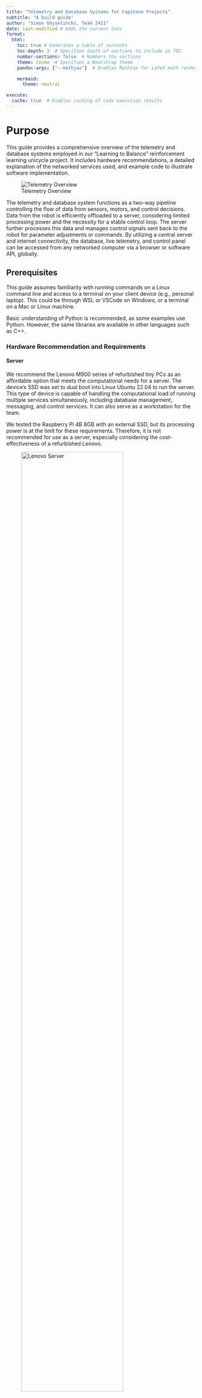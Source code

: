 ```yaml
---
title: "Telemetry and Database Systems for Capstone Projects"
subtitle: "A build guide"
author: "Simon Ghyselincks, Team 2411"
date: last-modified # Adds the current date
format:
  html:
    toc: true # Generates a table of contents
    toc-depth: 3  # Specifies depth of sections to include in TOC
    number-sections: false  # Numbers the sections
    theme: cosmo  # Specifies a Bootstrap theme
    pandoc-args: ["--mathjax"]  # Enables MathJax for LaTeX math rendering 

    mermaid:
      theme: neutral

execute:
  cache: true  # Enables caching of code execution results
---
```


# Purpose 

This guide provides a comprehensive overview of the telemetry and database systems employed in our "Learning to Balance" reinforcement learning unicycle project. It includes hardware recommendations, a detailed explanation of the networked services used, and example code to illustrate software implementation.

![Telemetry Overview](imgs/NetworkDiagram.drawio.svg){fig-align="center"}

The telemetry and database system functions as a two-way pipeline controlling the flow of data from sensors, motors, and control decisions. Data from the robot is efficiently offloaded to a server, considering limited processing power and the necessity for a stable control loop. The server further processes this data and manages control signals sent back to the robot for parameter adjustments or commands. By utilizing a central server and internet connectivity, the database, live telemetry, and control panel can be accessed from any networked computer via a browser or software API, globally.

## Prerequisites

This guide assumes familiarity with running commands on a Linux command line and access to a terminal on your client device (e.g., personal laptop). This could be through WSL or VSCode on Windows, or a terminal on a Mac or Linux machine.

Basic understanding of Python is recommended, as some examples use Python. However, the same libraries are available in other languages such as C++.

### Hardware Recommendation and Requirements

#### Server

We recommend the Lenovo M900 series of refurbished tiny PCs as an affordable option that meets the computational needs for a server. The device's SSD was set to dual boot into Linux Ubuntu 22.04 to run the server. This type of device is capable of handling the computational load of running multiple services simultaneously, including database management, messaging, and control services. It can also serve as a workstation for the team.

We tested the Raspberry Pi 4B 8GB with an external SSD, but its processing power is at the limit for these requirements. Therefore, it is not recommended for use as a server, especially considering the cost-effectiveness of a refurbished Lenovo.

::: {layout-ncol=2}
![Lenovo Server](imgs/lenovoserver.png){width=80%}

![Wifi Dongle](imgs/chipset.png){width=30%}
:::

#### Robot Wi-Fi

Our robot uses an NVIDIA Jetson Nano 4GB, which does not include built-in Wi-Fi. Additionally, a real-time ([PREEMPT_RT](../rtkernel/rtpatch.qmd)) patch has been applied to our Linux kernel. Many Wi-Fi dongle drivers are incompatible with the low-level kernel changes made by the patch; for example, the rtl8188EUS driver stopped working after the patch.

We recommend the MT7601U chipset USB Wi-Fi dongle, which works without the need for additional drivers on Ubuntu 22.04, Ubuntu 16.04 PREEMPT-RT, and Raspbian. This dongle is reliable for use with outdated and/or patched Linux kernels, is inexpensive, and can be found on Amazon or Aliexpress.

# Telemetry Services Overview

The telemetry and control command communications are managed through a series of services running on a central server. Client devices, the server, and the robot are all visible to each other through a virtual network managed with [ZeroTier](https://www.zerotier.com/). This allows for secure communication between devices over the internet without exposing their IP addresses to the public.

The principal components of the software stack are as follows:

<table style="width:100%;">

<tr>
  <td style="width:20%;"><img src="imgs/mqtt-logo.png" ></td>
  <td> - <strong><a href="https://mqtt.org/">Mosquitto MQTT Broker</a></strong>:  A publisher-subscriber model that allows rapid message passing between devices across topics. It is similar to the ROS topic system but is more lightweight and can be used for a wider range of applications.</td>
</tr>

<tr>
  <td style="width:20%;"><img src="imgs/telegraf-logo.png" ></td>
  <td> - <strong><a href="https://www.influxdata.com/time-series-platform/telegraf/">Telegraf</a></strong>: A plugin-driven server agent for collecting and reporting metrics. It acts as a localized central switchboard for data from MQTT topics and inputs them into the InfluxDB database.</td>
</tr>

<tr>
  <td style="width:20%;"><img src="imgs/influx-logo.png" ></td>
  <td> - <strong><a href="https://www.influxdata.com/">InfluxDB</a></strong>: A time-series database used to store telemetry data streamed from the robot. It features a web browser interface for data exploration and APIs in Python and other languages for database queries.</td>
</tr>

<tr>
  <td style="width:20%;"><img src="imgs/grafan-logo.png" ></td>
  <td> - <strong><a href="https://grafana.com/">Grafana</a></strong>: A powerful open-source platform for creating dashboards and visualizing time-series data. It supports various data sources through plugins, including InfluxDB. For live telemetry with a fast refresh rate, the MQTT plugin can connect to the MQTT broker and display streaming data in real-time.</td>
</tr>

<tr>
  <td colspan="2"> - <strong><a href="https://nodered.org/">Node-Red</a></strong>: A flow-based, open-source development tool for visual programming. It provides a browser-based editor that makes it easy to wire together flows using a wide range of nodes. In our case, this enables a synchronized control panel accessible through a web browser.</td>
</tr>
</table>


A simplified flowchart of the system is shown below:

```mermaid

flowchart TD
  %% Customizing colors for subgraphs and nodes
  style Robot fill:#E3F2FD,stroke:#90CAF9,stroke-width:2px
  style Server fill:#FFF8E1,stroke:#FFCC80,stroke-width:2px
  style Clients fill:#F1F8E9,stroke:#A5D6A7,stroke-width:2px

  Y[Robot]
  Z[Server]

  %% Define a class for black text
  classDef blackText fill:none,color:#000,stroke:none;

  subgraph Robot
    A[IMU Sensors] -->|Data| D(Control Loop)
    B[Motors] <-->|Feedback| D
    C[Controller] <-->|Commands| D
    D <--> E(Communication Multiprocess)
  end
  
  subgraph Server
    E <--> F[MQTT Broker]
    F -->|Metrics| G[Telegraf]
    G -->|Write| H[InfluxDB]
    F -->|Visualization| I[Grafana]
  end

  %% Clients section coloring applied to individual floating nodes
    I -->|Live Telemetry| J[Dashboard]
    K[Node-RED] -->|Commands| F
    L[Xbox Controller] -->|Commands| F
    H -->|Data| M[Data Explorer and API]

  
  %% Styling for the floating client items
  style J fill:#F1F8E9,stroke:#A5D6A7,stroke-width:2px
  style K fill:#F1F8E9,stroke:#A5D6A7,stroke-width:2px
  style L fill:#F1F8E9,stroke:#A5D6A7,stroke-width:2px
  style M fill:#F1F8E9,stroke:#A5D6A7,stroke-width:2px
  style Y fill:#E3F2FD,stroke:#90CAF9,stroke-width:2px
  style Z fill:#FFF8E1,stroke:#FFCC80,stroke-width:2px

```

We will now examine each of these services and how to configure them for a robotics project.

## ZeroTier Virtual Network
ZeroTier allows all authorized devices on the network to communicate directly using assigned virtual IP addresses, similar to running a local network over a Wi-Fi router.

**IP Addresses:**
When a website address is entered into a browser, the request is sent to a Domain Name Server (DNS), which translates the address into an IP address—a unique identifier that functions like a postal address, marking the exact location of a server on the internet. For example:

```bash
❯ ping google.com
PING google.com (142.251.33.78) 56(84) bytes of data.
64 bytes from sea09s28-in-f14.1e100.net (142.251.33.78): icmp_seq=1 ttl=114 time=21.6 ms
```

The Google webpage can be accessed by typing the IP address directly into the browser. The number is a unique identifier for that server on the internet.

**Public and Private IP Addresses:**
The IP protocol reserves certain ranges of IP addresses for pivate networks. For example, the entire block of addresses `192.168.0.0 – 192.168.255.255` do not point to the wider internet but is reserved for local devices. This is why home routers can all have the same common IP address of `192.168.0.1` without creating any conflicts. It acts as a local addressing system, like apartment numbers in a building.

**Network Ports:**
Ports differentiate between different services running on the same IP address. For example, a web server might run on port 80, while an email server might run on port 25. When entering a website address, the browser automatically connects to the server on port 80. To connect to a different service, you can specify the port using a colon, e.g., `http://172.22.1.1:8086/` connects to port `8086` which is commonly used for InfluxDB.

**Local Host:**
The IP address `http://localhost` s a special address that points to the local machine. It is used to access services running on the same machine without needing to know the IP address.

The clients on the ZeroTier network connect to the robot and server using their assigned virtual IP addresses managed by the ZeroTier service.

### Setting up ZeroTier Network
To setup a network you should first create a free account at [https://my.zerotier.com/](https://my.zerotier.com/). It is advisable to set up a team email so that any team member can log in to manage the network as needed. Once you have an account, you can create a network and add devices to it. The network ID is a 16-digit number used to identify the network.

### ZeroTier Client Setup

*Every* device intended to be part of the network -- including laptops, the server, and the Jetson -- should have the ZeroTier client installed. After installation, enter the network ID from the ZeroTier website into the client, and approve the device to join the network. Assign static IP addresses, especially for critical devices like the server. This can be managed via the ZeroTier website.

**Installation Instructions:**
[Download the ZeroTier client here](https://www.zerotier.com/download/).

#### Steps:

1. **Download and Install the ZeroTier client** for your operating system:

2. **Start the ZeroTier service**:
   - **On Windows**:
     - Open the ZeroTier client, which will add an icon to the system tray.
     - Right-click on the icon and select `Join Network`, then enter the network ID.
     - Set the client UI to launch on startup.

   - **On Linux**:
     Run the following commands:
     ```bash
     sudo systemctl enable zerotier-one
     sudo systemctl start zerotier-one
     sudo zerotier-cli join YOUR_NETWORK_ID
     ```

3. **Approve the device**:  
   Take note of the client ID and either log into the ZeroTier website or use the command-line interface to approve the device for network access.

4. **Verify the connection**:  
   After approval, you can verify the connection by pinging another connected device on the network using its assigned virtual IP address.

5. **Assign a static IP (optional)**:  
   For important devices like the server or the Jetson, assign static IP addresses through the ZeroTier web console under the **Members** tab. This ensures consistent IP allocation across reboots.

---

### Managing IP Addresses

Below is an example of a ZeroTier network where the server has been assigned the static IP address `172.22.1.1` on the network:

![ZeroTier Network and Access](imgs/zerotier-panel.png){width=80%, fig-align="center"}

## Connecting to Robot Controller using SSH

With the virtual network established, you can enable remote access to the robot controller via SSH. SSH is a secure shell protocol that allows you to run command-line commands on a remote device. This is very useful for managing the robot, running scripts, and updating software code. Use the virtual IP address assigned to the robot on the ZeroTier network. It is recommended to assign a static IP address using the ZeroTier UI or CLI so that the address does not change between reboots.

For faster access to SSH devices, consider setting up an alias or an SSH key once SSH is verified working for a device. More information on SSH can be found [here](https://www.digitalocean.com/community/tutorials/ssh-essentials-working-with-ssh-servers-clients-and-keys.)

**Example:**
Our robot has the static ip address `172.22.0.5`. To connect from a linux terminal on a computer connected to the private network with zerotier client installed, run the following command:

```bash
ssh jetson@172.22.0.5
```

This will attempt to log in to the username `jetson` on the robot controller, prompting for the user password (the same as if logging in directly on the robot). For a controller running Linux, we recommend setting up different users on the system so that each team member can log in to their own account and manage their own files and credentials. Software between user accounts can be shared using symbolic links to a central repository or using GitHub to manage individual software branches.

#### VSCode Server

The Jetson is also able to handle [VSCode Server] (https://code.visualstudio.com/docs/remote/ssh), although the outdated Ubuntu 16.04 requires running an older version of the VSCode IDE to SSH in. Be aware that VSCode Server is active on the Jetson when SSHed in, which consumes some system resources; however, in practice, it has not been a performance issue. For best performance, running the robot through a simple terminal is recommended. The benefit of SSHing through VSCode is that it provides a GUI interface for software development and file management on the robot, as if you were using VSCode on your own computer.

## MQTT Overview

::: {.image-wrap}
![](imgs/mqtt-logo.png)
:::

MQTT is a lightweight messaging protocol that provides an efficient and cost-effective method for telemetry-based communication between devices. MQTT messages are routed through the Lenovo server acting as the broker using Mosquitto. The robot can publish data to a topic, which can be picked up by various subscribers such as Grafana or other laptops and devices connected to the broker and subscribed to the topic. Similarly, commands can be sent back to the robot via a command topic to turn it on or off or adjust parameters. The default port for MQTT is `1883`.

For setup, installation, and maintenance of the broker, we recommend installing MQTT Explorer on any device connected to the network. This allows for monitoring all messaging and client connections across the system.

Download from [MQTT Explorer](https://mqtt-explorer.com/)

#### Key Features of MQTT

| Feature                     | Description                                                                                     |
|------------------------------|-------------------------------------------------------------------------------------------------|
| **Lightweight Protocol**      | Ideal for constrained devices and networks with limited bandwidth.                              |
| **Publish-Subscribe Model**   | Allows devices to publish messages to a topic and any client subscribed to that topic will receive the messages. |
| **Reliable Message Delivery** | Offers various levels of Quality of Service (QoS) to guarantee message delivery.                |
| **Minimal Overhead**          | Adds only a small overhead to each message, ensuring efficient use of network resources.        |

![](https://i.imgur.com/SDVurr8.png)

### Installing Mosquitto MQTT Broker
From the server open a terminal and run the following commands to install the MQTT broker:

```bash
sudo apt update
sudo apt install mosquitto mosquitto-clients
sudo systemctl enable mosquitto
sudo systemctl start mosquitto
```

After installation, open MQTT Explorer and connect to the broker using the IP address of the server and the default port. You should see the server as a client connected to the broker.

![Connecting to MQTT Broker](imgs/mqtt-explorer.png){width=80%, fig-align="center"}

Once connected, some test messages can be sent through the GUI and verified that they are being received by the server.

For more detailed instructions or help, consider using additional resources or consult the [Mosquitto documentation](https://mosquitto.org/documentation/).

### Interfacing with Software

MQTT interfaces with Python, Node-RED, and Grafana to provide a network of communication topics. The broker can be accessed by any device on the ZeroTier network; messages can be sent to a topic, or actions can be taken based on a message received from a topic.

Below is an example Python script for publishing messages to the MQTT broker. This script publishes a test message to the topic `jetson/telemetry` every second. Note that the two key components of a successful message are the topic and the message payload. The topic is the address to which the message is sent, and the payload is the data being sent. The payload can be a string, a number, or a JSON object. For our project, we use JSON objects to send data.

The package is installed using pip: `pip install paho-mqtt`

```python
import json
import time
import paho.mqtt.client as mqtt
import random

# Define the MQTT settings
broker_address = "172.22.1.1"  # Lenovo's IP address (replace with your broker IP)
port = 1883
topic = "jeston/telemetry"

# Create an MQTT client instance
client = mqtt.Client()

# Define the callback for receiving messages
def on_message(client, userdata, message):
    print(f"Message received on topic {message.topic}: {message.payload.decode()}")

# Define the callback for connecting to the broker
def on_connect(client, userdata, flags, rc):
    print("Connected to broker with result code " + str(rc))
    # Subscribe to the topic when connected
    client.subscribe(topic)

# Assign the callbacks
client.on_message = on_message
client.on_connect = on_connect

# Connect to the broker
client.connect(broker_address, port)

# Start the loop to process messages
client.loop_start()

# Publish some test messages to the topic every second
try:
  range(3)
  for i in range(3):
        message = {"sensor": "temperature", "value": 20 + random.random() * 5}
        client.publish(topic, json.dumps(message))
        print(f"Published message: {message}")
        time.sleep(1)
except KeyboardInterrupt:
    print("Exiting...")

# Stop the loop and disconnect
client.loop_stop()
client.disconnect()
```

In this demo script, the client is both publishing and subscribing to the same topic. In practice, we use multiple topics for different data streams and commands. A more advanced implementation for assigning topics and managing data can be found in our repository: [RLUnicycle](https://github.com/Team-2411-RL-Unicycle/rl-unicycle)

This test script is useful for publishing test data when it comes to verifying the installation of InfluxDB and Grafana ahead.

We are now at this stage in the setup:

```mermaid

flowchart TD
  %% Customizing colors for subgraphs and nodes
  style Robot fill:#E3F2FD,stroke:#90CAF9,stroke-width:2px
  style Server fill:#FFF8E1,stroke:#FFCC80,stroke-width:2px
  style Clients fill:#F1F8E9,stroke:#A5D6A7,stroke-width:2px

  Y[Robot]
  Z[Server]

  %% Define a class for black text
  classDef blackText fill:none,color:#000,stroke:none;

  subgraph Robot
    E(Jetson)
  end
  
  subgraph Server
    E <--> F[MQTT Broker]
  end

  %% Clients section coloring applied to individual floating nodes
    K[Python Script] -->|Commands| F
    L[Laptop] -->|SSH| E
    L -->|MQTT Explorer| F
    L --> K
  
  %% Styling for the floating client items
  style K fill:#F1F8E9,stroke:#A5D6A7,stroke-width:2px
  style L fill:#F1F8E9,stroke:#A5D6A7,stroke-width:2px
  style Y fill:#E3F2FD,stroke:#90CAF9,stroke-width:2px
  style Z fill:#FFF8E1,stroke:#FFCC80,stroke-width:2px
```

## Telegraf and InfluxDB

::: {.image-wrap}
![](imgs/telegraf-logo.png)
![](imgs/influx-logo.png)
:::

[Telegraf](https://docs.influxdata.com/telegraf/v1/install/) and [InfluxDB](https://docs.influxdata.com/influxdb/v2/install/) are free and open-source products from InfluxData. Telegraf is driven by a configuration file that organizes incoming data from multiple sources for processing and forwarding into the InfluxDB database. InfluxDB is a time-series database used to store telemetry data streamed from the robot. It features a web browser interface for data exploration and APIs in Python and other languages for database queries.

Follow the instructions in the links above to install both services on the server.

### InfluxDB Configuration
The InfluxDB database can be accessed through a web browser by navigating to the IP address of the Lenovo server on port 8086. For example, `http://172.22.1.1:8086/`. A login process will establish a username, password, and organization. The organization is simply a way to group data together across users. A bucket is a way to group data together within an organization. For our database we have assigned the organization name as `Capstone` and the bucket name as `telegraf` but these are free to choose. Once the organization and bucket have been created, the database is ready to receive data.

### Telegraf Configuration
The Telegraf configuration file is located at `/etc/telegraf/telegraf.conf` by default. The default configuration is extensive, with many lines commented out. It is advisable to back up the original file and then remove unnecessary commented lines for clarity.

Telegraf acts as a central messaging switchboard. To utilize it, we need to connect the MQTT topics into the switchboard and connect the output to the InfluxDB database for storage. The main changes suggested from the default configuration are:

1. Remove the logging of server stats from the pool of inputs.
2. Add the MQTT input plugin to the configuration file.
3. Add the InfluxDB output plugin to the configuration file.

A simplified header is shown below:
```conf
# Default Header
[global_tags]

# Configuration for telegraf agent
[agent]
  ## Default data collection interval for all inputs
  interval = "10s"
  round_interval = true
  metric_batch_size = 1000
  metric_buffer_limit = 10000
  collection_jitter = "0s"
  flush_interval = "10s"
  flush_jitter = "0s"
  precision = ""

  ## Override default hostname, if empty use os.Hostname()
  hostname = ""
  ## If set to true, do no set the "host" tag in the telegraf agent.
  omit_hostname = true
  ```

::: {.grid}

::: {.g-col-4}
![](imgs/influx-api-token.png)
:::

::: {.g-col-8}
Now, add InfluxDB as an output plugin and MQTT as an input plugin. The MQTT plugin listens to messages on particular topics, and the InfluxDB plugin writes the data to the database. The configuration for the InfluxDB output plugin is shown below.

Note the **token** above can be generated through the InfluxDB web interface. 
:::

:::


```conf
[[outputs.influxdb_v2]]
  # localhost assumes telegraf and influxdb are on the same server
  urls = ["http://localhost:8086"]
  token = "api token from InfluxDB"
  organization = "Capstone"
  bucket = "telegraf"

[[outputs.prometheus_client]]
    listen = ":9273"
    metric_version = 2
```



Finally the incoming messages from MQTT are processed. A very important consideration here is to fully automate the process of message conversion from JSON to adopt a robot-driven database. The core principle is that changes in the robot software and telemetry should not change either this configuration file or the database schema. In our case, all messages that are to be databased start with `robot/` and the topic indicates the data category. For example `robot/imu1` is the MQTT topic that recieves information on the imu sensor

 ```
 {ax: 0.1, ay: 0.2, az: 0.3, gx: 0.4, gy: 0.5, gz: 0.6}
 ```
 
 Telegraph identifies that this is to be databased, removes the `robot/` prepend, records the json message `_measurement` as `imu1` and the `_field` as `ax`, `ay`, `az`, `gx`, `gy`, `gz`. 

```conf
[[processors.starlark]]
  source = '''
def apply(metric):
    # Get the topic tag value (e.g., "robot/motor")
    topic = metric.tags.get("topic")
    
    # Extract the part after "robot/"
    if topic.startswith("robot/"):
        measurement = topic.split("robot/", 1)[1]
        # Set the new measurement based on the tail of the topic
        metric.name = measurement
    
    return metric
'''

# MQTT Consumer Input Plugin
[[inputs.mqtt_consumer]]
  servers = ["tcp://localhost:1883"]

  topics = [
    "robot/#"  # Subscribe to all subtopics under robot/
  ]
  qos = 0
  client_id = "telegraf_mqtt_consumer"
  data_format = "json"
  ## Use a part of the topic or JSON structure as the measurement name.
  json_name_key = "measurement"
```

This completes the configuration file. The other components that record server metrics can be removed to keep the database focused.

### Testing the Configuration with Data Explorer

Return to the MQTT Python script and send messages to a `robot/` topic for testing. They should now be automatically processed into the database as described. Verify that the messages are passing through the MQTT broker, then confirm they are reaching the InfluxDB database using the Data Explorer.

![](imgs/data-explorer.png)

f successful, the Data Explorer will show that the bucket has new data. The measurement filter will display the topic passed to MQTT, the field will show the keys from the passed JSON, and the data will show the values. Note that InfluxDB automatically applies data operations such as aggregation to reduce the number of sample points. This can be managed using the window period on the right-hand side.

InfluxDB has its own query language, which can be previewed by clicking the **Script Editor** button. This provides direct insight into how the data is processed when a query is sent and can be edited to fine-tune the settings or used as an API call from elsewhere (e.g., from a Python script to create plots).

```
from(bucket: "telegraf")
  |> range(start: v.timeRangeStart, stop: v.timeRangeStop)
  |> filter(fn: (r) => r["_measurement"] == "sensors/imu")
  |> filter(fn: (r) => r["_field"] == "accel_x")
  |> aggregateWindow(every: 100ms, fn: mean, createEmpty: false)
  |> yield(name: "mean")
```

The `accel_x` is being aggregated into 100ms sample periods using the mean of all values in that window. This can be modified to get raw data or changed to a different aggregation function. The range values can also be set to relative times to get the last 10 minutes of data, for example.

```
from(bucket: "telegraf")
  |> range(start: -10m)
  |> filter(fn: (r) => r["_measurement"] == "sensors/imu")
  |> filter(fn: (r) => r["_field"] == "accel_x")
```

Building these queries through the script editor is a good way to get the correct string to use in a Python script to query the database.

### Example Python Query

To illustrate how this can be integrated into Python for data analysis, here is a simple example. This script queries the last one minute of data from the database and plots the acceleration data over time.

```python
#| freeze: true

import pandas as pd
import seaborn as sns
import matplotlib.pyplot as plt
from influxdb_client import InfluxDBClient

# Server IP address with InfluxDB port
url = "http://172.22.1.1:8086"
token = "gGu-3t4Avltf6-yHamGXItRfOKBQIDLgWEfhdURE7wURQazK_yvIa8O9k0O-_doXX8Q0Acy82vVavb5AcM2Lhw=="
org = "Capstone"
bucket = "telegraf"

client = InfluxDBClient(url=url, token=token, org=org)

# Query for the last 10 minutes of data
last_mins = 1
query = f'''
from(bucket: "{bucket}")
  |> range(start: -{last_mins}m)
  |> filter(fn: (r) => r["_measurement"] == "sensors/imu")
  |> filter(fn: (r) => r["_field"] == "accel_x")
  |> aggregateWindow(every: 1s, fn: mean, createEmpty: false)
'''

# Query the data
query_api = client.query_api()
tables = query_api.query(org=org, query=query)

# Extract values (accel_x) from query response
values = [record.get_value() for table in tables for record in table.records]

# Plot using Seaborn
plt.figure(figsize=(5, 3))
sns.lineplot(data=values, linewidth=2.5)

# Customize plot
plt.title('Acceleration Data (accel_x) Over Time', fontsize=16)
plt.xlabel('Steps', fontsize=14)
plt.ylabel('Acceleration (accel_x)', fontsize=14)
plt.tight_layout()

# Display the plot
plt.show()
```

This concludes the setup of the MQTT, Telegraf, and InfluxDB services. The next step is to setup Grafana for live telemetry and database dashboards. 

---

At this stage in the setup, the system architecture is as follows:

```mermaid

flowchart TD
  %% Customizing colors for subgraphs and nodes
  style Robot fill:#E3F2FD,stroke:#90CAF9,stroke-width:2px
  style Server fill:#FFF8E1,stroke:#FFCC80,stroke-width:2px
  style Clients fill:#F1F8E9,stroke:#A5D6A7,stroke-width:2px

  Y[Robot]
  Z[Server]

  %% Define a class for black text
  classDef blackText fill:none,color:#000,stroke:none;

  subgraph Robot
    E(Jetson)
  end
  
  subgraph Server
    E <--> F[MQTT Broker]
    F -->|Metrics| G[Telegraf]
    G -->|Write| H[InfluxDB]
  end

  %% Clients section coloring applied to individual floating nodes
    K[Python Script] -->|Commands| F
    L[Laptop] -->|SSH| E
    L -->|MQTT Explorer| F
    L --> K
    H -->|Data| M[Data Explorer and API]
  
  %% Styling for the floating client items
  style K fill:#F1F8E9,stroke:#A5D6A7,stroke-width:2px
  style L fill:#F1F8E9,stroke:#A5D6A7,stroke-width:2px
  style M fill:#F1F8E9,stroke:#A5D6A7,stroke-width:2px
  style Y fill:#E3F2FD,stroke:#90CAF9,stroke-width:2px
  style Z fill:#FFF8E1,stroke:#FFCC80,stroke-width:2px
```

## Grafana Live Telemetry

![](imgs/grafan-logo.png){width=30%}

 [Grafana](https://grafana.com/grafana/download) is a powerful open-source platform for creating dashboards and visualizing time-series data. Grafana supports a wide range of data sources and can display both live and historical data. While it can refresh data from InfluxDB at a rate of every 5 seconds, this is too slow for live monitoring of a dynamic system. Instead, live telemetry is pulled directly from the MQTT broker.

 To begin, [download](https://grafana.com/grafana/download) and install Grafana on the server. The default port for Grafana is `3000`. Once installed, open up a web browser and navigate to `http://localhost:3000/` to access the Grafana dashboard. The default login is `admin` with the password `admin`. 

### Adding Data Sources

Grafana needs to be configured with data sources:

1. **InfluxDB Data Source**:

   - The InfluxDB data source is included by default as a plugin.
   - Specify the correct query language and provide the necessary credentials and address (`http://localhost:8086`).

2. **MQTT Data Source**:

   - To view MQTT data in real time, install a plugin to connect Grafana to the Mosquitto broker: [MQTT Datasource Plugin](https://github.com/grafana/mqtt-datasource).
   - In Grafana, navigate to **Configuration** > **Data Sources** > **Add data source**.
   - Select MQTT from the list of available data sources.
   - Name the data source and specify the connection to the MQTT broker (`tcp://localhost:1883`).
   - Add a username and password if configured for the broker.

### Creating Dashboards and Panels

Now it is time to setup a dashboard, a collection of data panels. The Grafana interface is user friendly, but we are interested in some key settings.

1. The window of time that is being displayed in the dashboard.
2. The MQTT topics that are being fetched for display.
3. The keys from the JSON that are being displayed.

For this stage, it is recommended to either have a robot sensor streaming data, or a surrogate Python script sending out data to the MQTT broker so that there are live streaming messages to display.

:::{.grid}

::: {.g-col-6}
![](imgs/grafana-step1.png){width=100%}

:::

::: {.g-col-6}
#### Step 1: Create a New Dashboard
- Log into the Grafana homepage from any device connected to the private network using the server IP: `http://172.22.1.1:3000/`.
- Navigate to **Dashboards** and select **New Dashboard**.
- Save the new dashboard. Remember to save periodically to avoid losing changes.
- Adjust the time range of the dashboard to the last 30 seconds to see recent data streaming in. Apply the time range.
:::
:::

:::{.grid}

::: {.g-col-6}
![](imgs/grafana-step2.png){width=100%}
:::

::: {.g-col-6}
#### Step 2: Add a Visualization Panel

- Select the **Add a visualization** button to make the first panel. 
- Enter the MQTT topic and verify that data is streaming using MQTT Explorer. 
- The data should begin streaming in the panel preview. 
- Use the **Query Inspector** and **Data** tab to verify that data is being received and processed correctly if the visualization is not showing as expected.
:::

:::

#### Step 3: Customize the Panel

![](imgs/grafana-step3.png)
Select the **Transform Data** tab and then **Filter fields by name** option. Fields that are to be omitted can be removed from the identifier list and will not be displayed in the panel. Finally the right hand side of the panel configuration can be used to fully customize the display of data, panel title, etc.

Save and apply the panel change. Now is a good time to bookmark the dashboard for easy access in the future. The live telemetry has limitations in how much data can be displayed at once, since it is sampling from a moving buffer and not storing the data like the database. Too many panels with too much data will cause the system to stutter, so the recommendation is to downsample the data to about 10Hz or less unless full sample resolution is needed.

### Notes on Downsampling

As of now, an effective way to downsample the incoming data in Grafana has not been found. Telegraf has some data processing capabilities for downsampling, but it would require rebroadcasting over a new MQTT topic. The simplest solution we have found is to downsample data on the robot side by sending full-resolution data to each of the `robot/` topics and every $n$ th message to a `downsampled/` topic. This can be implemented with few lines of code and does not add significant overhead.

---

At this stage in the setup, the system architecture is as follows:

```mermaid

flowchart TD
  %% Customizing colors for subgraphs and nodes
  style Robot fill:#E3F2FD,stroke:#90CAF9,stroke-width:2px
  style Server fill:#FFF8E1,stroke:#FFCC80,stroke-width:2px
  style Clients fill:#F1F8E9,stroke:#A5D6A7,stroke-width:2px

  Y[Robot]
  Z[Server]

  %% Define a class for black text
  classDef blackText fill:none,color:#000,stroke:none;

  subgraph Robot
    E(Jetson)
  end
  
  subgraph Server
    E <--> F[MQTT Broker]
    F -->|Metrics| G[Telegraf]
    G -->|Write| H[InfluxDB]
    F -->|Visualization| I[Grafana]
  end

  %% Clients section coloring applied to individual floating nodes
    I -->|Live Telemetry| J[Dashboard]
    H -->|Data| M[Data Explorer and API]

  
  %% Styling for the floating client items
  style J fill:#F1F8E9,stroke:#A5D6A7,stroke-width:2px
  style M fill:#F1F8E9,stroke:#A5D6A7,stroke-width:2px
  style Y fill:#E3F2FD,stroke:#90CAF9,stroke-width:2px
  style Z fill:#FFF8E1,stroke:#FFCC80,stroke-width:2px

```

# Robot Software Architecture

An automated data pipeline now exists between the robot software system and the database and telemetry panel. However, there are considerations when handling data within the robot controller, especially since the control loop is sensitive to timing and delays.

To address these issues, the telemetry handling and output of the robot are separated into a parallel process that is not part of the control loop. Crucially, the process has lower priority and will not interfere or cause delays in the time-sensitive portions of the code.

We follow two core principles in our software implementation:

1. Data-driven design: The data classes within the robot system dictate the structure of the database and communication topics. IMU data is naturally packaged into a single topic, as is motor data, etc. This approach simplifies data management and ensures correct data processing.

2. Asynchronous processing: The telemetry process runs on a separate core from the main control loop. In Python, this is achieved using multiprocessing since the Python Global Interpreter Lock (GIL) prevents a single process from running on multiple cores. The two processes communicate through two unidirectional queues: one for data out and one for commands in.

The details of the implementation can be viewed through our repository: [**RLUnicycle**](https://github.com/Team-2411-RL-Unicycle/rl-unicycle). The multiprocessing with queues are initiated in `main.py`, data packaging is handled by `teledata.py`, and the communication thread is handled by `mqtt.py`.

#### `main.py`
The main entry point for the robot handles the asynchronous processes using data queues for input and output to send messages between the control loop and communications:

**Code Example: Main entry point for the robot handling asynchronous processes.**
```python
#| eval: false
#| label: main-entry
#| fig-cap: "Main entry point for the robot handling asynchronous processes."
#| code-fold: true

import logging
import argparse
import multiprocessing
import asyncio

async def main():
    args = parse_args()
    setup_logging()
    logger = logging.getLogger()
    logger.debug("Logger initialized")

    try:
        set_realtime_priority(priority=99)
    except PermissionError as e:
        logger.error(f"Failed to set real-time priority: {e}")
        return

    telemetry_queue = multiprocessing.Queue()
    command_queue = multiprocessing.Queue()
    shutdown_event = multiprocessing.Event()

    # Start the MQTT process
    mqtt_process = multiprocessing.Process(
        target=start_mqtt_process,
        args=(telemetry_queue, command_queue, shutdown_event),
    )
    mqtt_process.start()

    # Initialize and start the robot
    robot = RobotSystem(
        telemetry_queue,
        command_queue,
        start_motors=not args.no_motors,
        controller_type=args.controller,
        config_file=args.config_file,
    )

    try:
        await robot.start(shutdown_event)
    except KeyboardInterrupt:
        logger.info("Shutdown signal received")
        shutdown_event.set()
    except Exception as e:
        logger.exception(f"An unexpected error occurred: {e}")
    finally:
        await robot.shutdown()

        # Terminate and clean up the MQTT process
        shutdown_event.set()
        mqtt_process.join(timeout=5)
        if mqtt_process.is_alive():
            mqtt_process.kill()
            logger.warning(
                "MQTT process did not terminate gracefully, forcing termination."
            )

        logger.info("Cleanup complete. Exiting program.")
```

#### `robot/teledata.py`
The `@dataclass` decorator in Python is used to define structures that hold the data in fields. A method to convert them to dictionary/JSON is also included in a TelemetryData base class. A generalist debug data class is also provided to allow for ad-hoc data to be sent to the telemetry system during development that has not been assigned a specific topic. The fields are coupled with the MQTT topic and the database measurement name within the dataclass object.

A sample of the abstract class and a data class for IMU data is shown below:

**Code Example: A sample of the abstract class and a data class for IMU data.**
```python
#| fig-cap: "A sample of the abstract class and a data class for IMU data."
#| eval: false
#| code-fold: true

from abc import ABC, abstractmethod
from dataclasses import asdict, dataclass, field
from typing import Any, Dict


class TelemetryData(ABC):
    """
    Abstract base class for telemetry data. All telemetry sent identifying a topic,
    and with the data fields as the labels for the data.
    """

    @property
    @abstractmethod
    def topic(self) -> str:
        pass

    def get_data(self):
        """
        Returns a dictionary of the telemetry data excluding the topic.
        Uses asdict() if the subclass is a dataclass.
        """
        return asdict(self)  # Convert to dictionary without the topic

    def to_mqtt(self):
        """
        Returns the topic and the data as a tuple (topic, data).
        The data does not include the topic field.
        """
        return (self.topic, self.get_data())  # Return tuple for sending to MQTT


@dataclass(frozen=True)
class IMUData(TelemetryData):
    """Data returned from the IMU sensor"""

    accel_x: float  # 1.0 = 9.8 m/s^2
    accel_y: float
    accel_z: float
    gyro_x: float  # degrees per second
    gyro_y: float
    gyro_z: float

    @property
    def topic(self) -> str:
        return "robot/sensors/imu"  # Class-level topic

    def get_accel(self) -> tuple:
        return (self.accel_x, self.accel_y, self.accel_z)

    def get_gyro(self) -> tuple:
        return (self.gyro_x, self.gyro_y, self.gyro_z)
```

#### `robot/rwip.py`
At the end of a control cycle, all data classes are packed into a single list and sent to the telemetry process. Opening the inter-process queue incurs an overhead, so it is more efficient to send one single outgoing packet per control cycle.

**Code Example: Packaging of TelemetryData objects into a list and sending them to the telemetry process.**
```python
#| eval: false
#| label: data-sending
#| fig-cap: "Packaging of TelemetryData objects into a list and sending them to the telemetry process."
#| code-fold: true

### SEND COMMS ###
data_list = [imudata, euler_angles, control_data, tele_debug_data]
await self._send_telemetry(data_packet=data_list)

async def _send_telemetry(
    self, data_packet: Union[List[td.TelemetryData], td.TelemetryData]
) -> None:
    """
    Send telemetry data to the telemetry queue.
    """
    self.send_queue.put(data_packet)
```


#### Telemetry Process `communication/mqtt.py`
The telemetry process is essentially a wrapper around the existing Paho MQTT client. It is designed to unpack the data classes from the incoming queue and send them to their corresponding topics. It additionally handles downsampling the data to a lower rate for the Grafana panels. It has a standby loop that listens for incoming commands over a control topic and routes them to the control cycle through the command queue as needed.

**Code Example: Parsing of TelemetryData objects and sending them to the MQTT broker.**
```python
#| eval: false
#| code-fold: true
#| code-summary: "Show the code"
#| fig-cap: "Parsing of TelemetryData objects and sending them to the MQTT broker."
def telemetry_loop(self):
        while not self.shutdown_event.is_set():
            try:
                while not self.send_queue.empty():
                    batch = self.send_queue.get()

                    self.batch_count += 1  # Increment batch counter
                    if self.batch_count >= self.downsample_rate:
                        self.batch_count = 0
                        is_downsampled = True
                    else:
                        is_downsampled = False

                    if isinstance(batch, list):
                        for telemetry_data in batch:
                            self.process_telemetry_data(telemetry_data, is_downsampled)
                    else:
                        self.process_telemetry_data(batch, is_downsampled)
            except Exception as e:
                logger.exception(f"Error in telemetry_loop: {e}")

            time.sleep(self.loop_time)

def process_telemetry_data(
    self, telemetry_data: TelemetryData, is_downsampled: bool
):
    # Check that the telemetry data is an instance of the TelemetryData class
    if not isinstance(telemetry_data, TelemetryData):
        logger.error(f"Invalid telemetry data: {telemetry_data}")
        return

    try:
        topic, data = telemetry_data.to_mqtt()

        # Publish to the original topic
        self.publish_data(topic, data)
        # logger.debug(f"Published to {topic}: {data}")

        # If this is a downsampled batch, also publish to the downsampled topic
        if is_downsampled:
            downsampled_topic = f"downsampled/{topic}"
            self.publish_data(downsampled_topic, data)
            # logger.debug(f"Published to {downsampled_topic}: {data}")

    except Exception as e:
        logger.exception(f"Error processing telemetry data for topic {topic}: {e}")

def publish_data(self, topic, data):
    self.client.publish(topic, json.dumps(data))
    pass
```

# Command Management

The established connection with the robot controller also allows for remote commands to be sent in real-time. These commands can adjust tuning parameters or control the robot. We have a control panel that is synchronized across all devices through a web browser using Node-RED.

### Node Red

[NodeRed](https://nodered.org/) is a flow-based, open-source development tool for visual programming developed by IBM. It is used for wiring together hardware devices, APIs, and online services in new and interesting ways. It provides a browser-based editor that makes it easy to wire together flows using a wide range of nodes. In our case, this enables a synchronized control panel accessible through a web browser.

NodeRed can be installed on the server, with default port of `1880`. 

![Node Red Dashboard](imgs/nodereddash.png)

The Node-RED dashboard allows for the creation of custom dashboards that provide a GUI for the robotics project.

### XBox Controller
A controller can be connected through a PC to an MQTT topic using Paho-MQTT and Python. This opens up some interesting avenues for assisted control of the robot.

# Conclusion

The setup of the Lenovo server, ZeroTier network, MQTT broker, Telegraf, InfluxDB, Grafana, and Node-RED provides a powerful platform for the development of a capstone project. These services are all open-source and free to use. They are well-documented and have large communities of users that can assist with any issues that may arise.

By following this guide, you should have a robust telemetry and database system for your robotics project.

At this point in the setup, if you have followed the guide, the system architecture is as follows:

![Telemetry Overview](imgs/NetworkDiagram.drawio.svg){fig-align="center"}

Best of luck with your robotics project!
